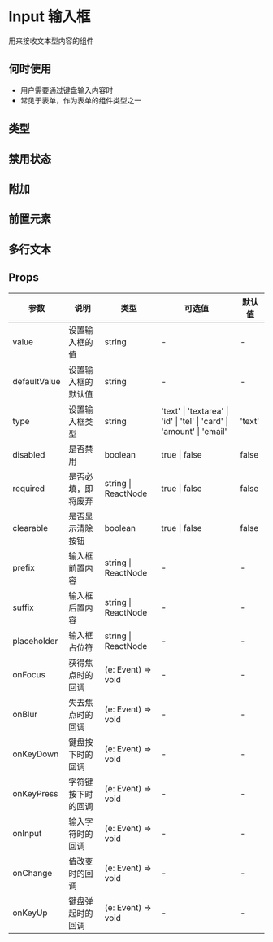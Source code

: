 # Input 输入框

用来接收文本型内容的组件

## 何时使用

- 用户需要通过键盘输入内容时
- 常见于表单，作为表单的组件类型之一

## 类型


<DemoType />

## 禁用状态


<DemoState />

## 附加


<DemoOther />

## 前置元素


<DemoPosition />

## 多行文本


<DemoTextarea />


## Props

| 参数                                            | 说明               | 类型                | 可选值                                                                 | 默认值 |
| ----------------------------------------------- | ------------------ | ------------------- | ---------------------------------------------------------------------- | ------ |
| value                                           | 设置输入框的值     | string              | -                                                                      | -      |
| defaultValue<Badge type='feature' text='new' /> | 设置输入框的默认值 | string              | -                                                                      | -      |
| type                                            | 设置输入框类型     | string              | 'text' \| 'textarea' \| 'id' \| 'tel' \| 'card' \| 'amount' \| 'email' | 'text' |
| disabled                                        | 是否禁用           | boolean             | true \| false                                                          | false  |
| required<Badge text='deprecated' />             | 是否必填，即将废弃 | string \| ReactNode | true \| false                                                          | false  |
| clearable<Badge type='feature' text='new' />    | 是否显示清除按钮   | boolean             | true \| false                                                          | false  |
| prefix                                          | 输入框前置内容     | string \| ReactNode | -                                                                      | -      |
| suffix                                          | 输入框后置内容     | string \| ReactNode | -                                                                      | -      |
| placeholder                                     | 输入框占位符       | string \| ReactNode | -                                                                      | -      |
| onFocus                                         | 获得焦点时的回调   | (e: Event) => void  | -                                                                      | -      |
| onBlur                                          | 失去焦点时的回调   | (e: Event) => void  | -                                                                      | -      |
| onKeyDown                                       | 键盘按下时的回调   | (e: Event) => void  | -                                                                      | -      |
| onKeyPress                                      | 字符键按下时的回调 | (e: Event) => void  | -                                                                      | -      |
| onInput                                         | 输入字符时的回调   | (e: Event) => void  | -                                                                      | -      |
| onChange                                        | 值改变时的回调     | (e: Event) => void  | -                                                                      | -      |
| onKeyUp                                         | 键盘弹起时的回调   | (e: Event) => void  | -                                                                      | -      |
